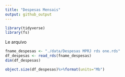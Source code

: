```yaml
---
title: "Despesas Mensais"
output: github_output
---
```


```r
library(tidyverse)
library(fs)
```

Le arquivo

```r
fname_despesas <- "./data/Despesas MPRJ rds one.rds"
df_despesas <- read_rds(fname_despesas)
dim(df_despesas)
```

```r
object.size(df_despesas)%>%format(units="Mb")
```

